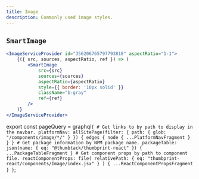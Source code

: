 ```yaml
---
title: Image
description: Commonly used image styles.
---
```



<ComponentHeader data={props.data} />

## `SmartImage`

```jsx
<ImageServiceProvider id="356206765797793818" aspectRatio="1-1">
    {({ src, sources, aspectRatio, ref }) => (
        <SmartImage
            src={src}
            sources={sources}
            aspectRatio={aspectRatio}
            style={{ border: '10px solid' }}
            className="b-gray"
            ref={ref}
        />
    )}
</ImageServiceProvider>
```

<!--
```jsx
<ImageServiceProvider id="356301205135450141" format="png">
    {({ src, sources }) => (
        <SmartImage
            src={src}
            sources={sources}
            style={{ border: '10px solid' }}
            aspectRatio={768 / 432}
            objectPosition="right"
            className="b-gray mh6"
        />
    )}
</ImageServiceProvider>
``` -->

<!--
<ImageService id="356206765797793818">
    {({src, srcSet}) => <Avatar src={src} srcSet={srcSet} size="xlarge" />}
</ImageService>
-->

<!--
```jsx
<SmartImage
    sources={[
        {
            type: 'image/webp',
            srcSet:
                'https://d1vg1gqh4nkuns.cloudfront.net/i/356206765797793818/width/120.webp 120w, https://d1vg1gqh4nkuns.cloudfront.net/i/356206765797793818/width/320.webp 320w, https://d1vg1gqh4nkuns.cloudfront.net/i/356206765797793818/width/400.webp 400w, https://d1vg1gqh4nkuns.cloudfront.net/i/356206765797793818/width/640.webp 640w, https://d1vg1gqh4nkuns.cloudfront.net/i/356206765797793818/width/768.webp 768w, https://d1vg1gqh4nkuns.cloudfront.net/i/356206765797793818/width/1024.webp 1024w, https://d1vg1gqh4nkuns.cloudfront.net/i/356206765797793818/width/1366.webp 1366w, https://d1vg1gqh4nkuns.cloudfront.net/i/356206765797793818/width/1600.webp 1600w, https://d1vg1gqh4nkuns.cloudfront.net/i/356206765797793818/width/1920.webp 1920w, https://d1vg1gqh4nkuns.cloudfront.net/i/356206765797793818/width/2200.webp 2200w, https://d1vg1gqh4nkuns.cloudfront.net/i/356206765797793818/width/2350.webp 2350w, https://d1vg1gqh4nkuns.cloudfront.net/i/356206765797793818/width/2560.webp 2560w',
        },
        {
            type: 'image/jpeg',
            srcSet:
                'https://d1vg1gqh4nkuns.cloudfront.net/i/356206765797793818/width/120.jpeg 120w, https://d1vg1gqh4nkuns.cloudfront.net/i/356206765797793818/width/320.jpeg 320w, https://d1vg1gqh4nkuns.cloudfront.net/i/356206765797793818/width/400.jpeg 400w, https://d1vg1gqh4nkuns.cloudfront.net/i/356206765797793818/width/640.jpeg 640w, https://d1vg1gqh4nkuns.cloudfront.net/i/356206765797793818/width/768.jpeg 768w, https://d1vg1gqh4nkuns.cloudfront.net/i/356206765797793818/width/1024.jpeg 1024w, https://d1vg1gqh4nkuns.cloudfront.net/i/356206765797793818/width/1366.jpeg 1366w, https://d1vg1gqh4nkuns.cloudfront.net/i/356206765797793818/width/1600.jpeg 1600w, https://d1vg1gqh4nkuns.cloudfront.net/i/356206765797793818/width/1920.jpeg 1920w, https://d1vg1gqh4nkuns.cloudfront.net/i/356206765797793818/width/2200.jpeg 2200w, https://d1vg1gqh4nkuns.cloudfront.net/i/356206765797793818/width/2350.jpeg 2350w, https://d1vg1gqh4nkuns.cloudfront.net/i/356206765797793818/width/2560.jpeg 2560w',
        },
    ]}
    aspectRatio={647 / 431}
    style={{
        border: '10px solid #dedede',
        // height: '200px'
    }}
    // src="https://d1vg1gqh4nkuns.cloudfront.net/i/356206765797793818/width/120.jpeg"
    // objectFit="cover"
    // objectPosition="top"
/>
``` -->

<!-- ```jsx
<SmartImage
    src="https://d1vg1gqh4nkuns.cloudfront.net/i/356206765797793818/width/1920.webp"
    aspectRatio={627 / 418}
    style={{ border: '10px solid' }}
    className="b-gray"
/>
``` -->

<!-- ## `SmartImage`

The `SmartImage` component loads an image from Thumbtack's Image Service. By default, it lazy-loads the image and [uses responsive images](https://developer.mozilla.org/en-US/docs/Learn/HTML/Multimedia_and_embedding/Responsive_images) to load the best size.

### With just an Image Service `id`

```jsx
<SmartImage id="350357374752325652" />
```

### With a custom `objectFit`

```jsx
<SmartImage id="350357374752325652" objectFit={{ height: 200, style: 'cover' }} />
```

### With a supported `aspectRatio`

```jsx
<SmartImage id="350357374752325652" aspectRatio="1:1" />
```

### With lazy-loading turned off

```jsx
<SmartImage id="356206765797793818" lazyLoad={null} />
```

### With a `png`

```jsx
<SmartImage id="356301205135450141" format="png" />
``` -->

<!-- ### `ResponsiveImage` with Image Service

This example gets an image from Thumbtack's image service and loads it in `jpeg` and `webp`.

```jsx
<ResponsiveImage srcSet={getImageServiceSrcSet('350357374752325652', ['jpeg', 'webp'])}>
    {({ ref, sizes, src, srcSet, style }) => (
        <picture ref={ref} style={style}>
            {srcSet.map(s => (
                <source type={s.type} sizes={sizes} srcSet={s.srcSet} key={s.type} />
            ))}
            <img src={src} sizes={sizes} alt="" />
        </picture>
    )}
</ResponsiveImage>
```

### Single image from the Image Service

This example gets a single image from Thumbtack's image service.

```jsx
<img src={getImageServiceSrc({ id: '350357374752325652', width: 400, format: 'jpeg' })} alt="" />
```

### Lazy-loaded image

This example lazy-loads an image from `placeimg.com`.

```jsx
<LazyImage src="https://placeimg.com/640/480/nature" aspectRatio="640:480" alt="Photo of nature">
    {({ src, alt }) => <img src={src} alt={alt} className="w-100" />}
</LazyImage>
```

### Lazy-loaded responsive image

````jsx
<LazyImage
    srcSet={getImageServiceSrcSet('350357374752325652', ['jpeg', 'webp'])}
    aspectRatio="1600:864"
>
    {({ src: lazyImageSrc, srcSet: lazyImageSrcSet }, startedLoading) => (
        <ResponsiveImage srcSet={startedLoading ? lazyImageSrcSet : {}}>
            {({ ref, sizes, src, srcSet, style }) => (
                <picture>
                    {srcSet.map(s => (
                        <source type={s.type} sizes={sizes} srcSet={s.srcSet} key={s.type} />
                    ))}
                    <img
                        src={startedLoading ? src : lazyImageSrc}
                        sizes={sizes}
                        alt=""
                        style={style}
                        ref={ref}
                    />
                </picture>
            )}
        </ResponsiveImage>
    )}
</LazyImage>
``` -->

<ComponentFooter data={props.data} />

export const pageQuery = graphql`
    {
        # Get links to by path to display in the navbar.
        platformNav: allSitePage(filter: { path: { glob: "/components/image/*/" } }) {
            edges {
                node {
                    ...PlatformNavFragment
                }
            }
        }
        # Get package information by NPM package name.
        packageTable: json(name: { eq: "@thumbtack/thumbprint-react" }) {
            ...PackageTableFragment
        }
        # Get component props by path to component file.
        reactComponentProps: file(
            relativePath: { eq: "thumbprint-react/components/Image/index.jsx" }
        ) {
            ...ReactComponentPropsFragment
        }
    }
`;
